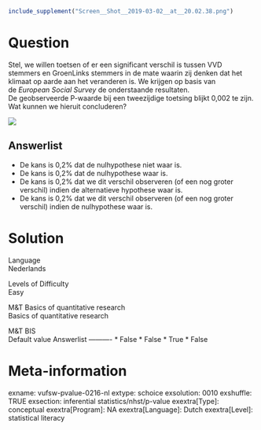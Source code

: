 ```r
include_supplement("Screen__Shot__2019-03-02__at__20.02.38.png")
```

Question
========
Stel, we willen toetsen of er een significant verschil is tussen VVD
stemmers en GroenLinks stemmers in de mate waarin zij denken dat het
klimaat op aarde aan het veranderen is. We krijgen op basis van
de *European Social Survey* de onderstaande resultaten.  
De geobserveerde P-waarde bij een tweezijdige toetsing blijkt 0,002 te
zijn. Wat kunnen we hieruit concluderen?   
  
![](Screen__Shot__2019-03-02__at__20.02.38.png)

Answerlist
----------
* De kans is 0,2% dat de nulhypothese niet waar is.
* De kans is 0,2% dat de nulhypothese waar is.
* De kans is 0,2% dat we dit verschil observeren (of een nog groter
  verschil) indien de alternatieve hypothese waar is.
* De kans is 0,2% dat we dit verschil observeren (of een nog groter
  verschil) indien de nulhypothese waar is.

Solution
========











Language  
Nederlands

Levels of Difficulty  
Easy

M&T Basics of quantitative research  
Basics of quantitative research

M&T BIS  
Default value
Answerlist
----------
* False
* False
* True
* False

Meta-information
================
exname: vufsw-pvalue-0216-nl
extype: schoice
exsolution: 0010
exshuffle: TRUE
exsection: inferential statistics/nhst/p-value
exextra[Type]: conceptual
exextra[Program]: NA
exextra[Language]: Dutch
exextra[Level]: statistical literacy

